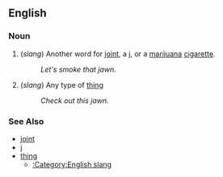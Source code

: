 ==English==
===Noun===
#(''slang'') Another word for [[joint]], a [[j]], or a [[marijuana]] [[cigarette]]. 
#: ''Let's smoke that jawn.''
#(''slang'') Any type of [[thing]]
#: ''Check out this jawn.''

===See Also===
*[[joint]]
*[[j]]
*[[thing]]
**[[:Category:English slang]]